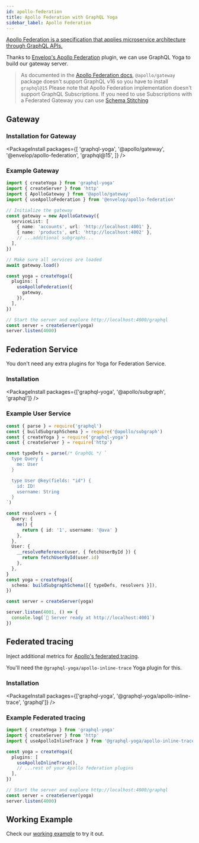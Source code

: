 ```yaml
---
id: apollo-federation
title: Apollo Federation with GraphQL Yoga
sidebar_label: Apollo Federation
---
```


[Apollo Federation is a specification that applies microservice architecture through GraphQL APIs.](https://www.apollographql.com/docs/federation/)

Thanks to [Envelop's Apollo Federation](https://www.envelop.dev/plugins/use-apollo-federation) plugin, we can use GraphQL Yoga to build our gateway server.

> As documented in the [Apollo Federation docs](https://www.apollographql.com/docs/federation/gateway/#setup), `@apollo/gateway` package doesn't support GraphQL v16 so you have to install `graphql@15`
> Please note that Apollo Federation implementation doesn't support GraphQL Subscriptions. If you need to use Subscriptions with a Federated Gateway you can use [Schema Stitching](https://www.graphql-tools.com/docs/schema-stitching/stitch-federation)

## Gateway

### Installation for Gateway

<PackageInstall
  packages={[
    'graphql-yoga',
    '@apollo/gateway',
    '@envelop/apollo-federation',
    'graphql@15',
  ]}
/>

### Example Gateway

```ts
import { createYoga } from 'graphql-yoga'
import { createServer } from 'http'
import { ApolloGateway } from '@apollo/gateway'
import { useApolloFederation } from '@envelop/apollo-federation'

// Initialize the gateway
const gateway = new ApolloGateway({
  serviceList: [
    { name: 'accounts', url: 'http://localhost:4001' },
    { name: 'products', url: 'http://localhost:4002' },
    // ...additional subgraphs...
  ],
})

// Make sure all services are loaded
await gateway.load()

const yoga = createYoga({
  plugins: [
    useApolloFederation({
      gateway,
    }),
  ],
})

// Start the server and explore http://localhost:4000/graphql
const server = createServer(yoga)
server.listen(4000)
```

## Federation Service

You don't need any extra plugins for Yoga for Federation Service.

### Installation

<PackageInstall packages={['graphql-yoga', '@apollo/subgraph', 'graphql']} />

### Example User Service

```ts
const { parse } = require('graphql')
const { buildSubgraphSchema } = require('@apollo/subgraph')
const { createYoga } = require('graphql-yoga')
const { createServer } = require('http')

const typeDefs = parse(/* GraphQL */ `
  type Query {
    me: User
  }

  type User @key(fields: "id") {
    id: ID!
    username: String
  }
`)

const resolvers = {
  Query: {
    me() {
      return { id: '1', username: '@ava' }
    },
  },
  User: {
    __resolveReference(user, { fetchUserById }) {
      return fetchUserById(user.id)
    },
  },
}
const yoga = createYoga({
  schema: buildSubgraphSchema([{ typeDefs, resolvers }]),
})

const server = createServer(yoga)

server.listen(4001, () => {
  console.log(`🚀 Server ready at http://localhost:4001`)
})
```

## Federated tracing

Inject additional metrics for [Apollo's federated tracing](https://www.apollographql.com/docs/federation/metrics/).

You'll need the `@graphql-yoga/apollo-inline-trace` Yoga plugin for this.

### Installation

<PackageInstall
  packages={['graphql-yoga', '@graphql-yoga/apollo-inline-trace', 'graphql']}
/>

### Example Federated tracing

```ts
import { createYoga } from 'graphql-yoga'
import { createServer } from 'http'
import { useApolloInlineTrace } from '@graphql-yoga/apollo-inline-trace'

const yoga = createYoga({
  plugins: [
    useApolloInlineTrace(),
    // ...rest of your Apollo federation plugins
  ],
})

// Start the server and explore http://localhost:4000/graphql
const server = createServer(yoga)
server.listen(4000)
```

## Working Example

Check our [working example](https://github.com/dotansimha/graphql-yoga/tree/master/examples/apollo-federation) to try it out.
